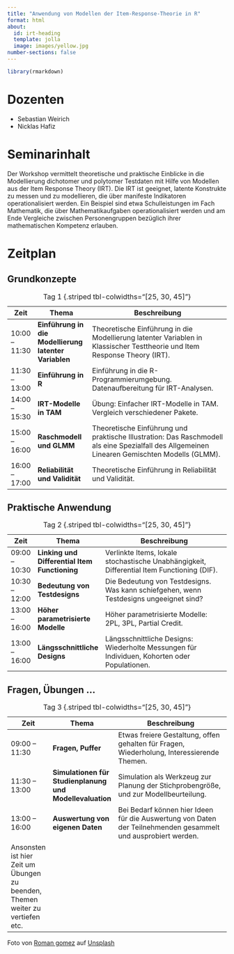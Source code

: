 ```yaml
---
title: "Anwendung von Modellen der Item-Response-Theorie in R"
format: html
about:
  id: irt-heading
  template: jolla
  image: images/yellow.jpg
number-sections: false
---
```

```r
library(rmarkdown)
```

:::{#irt-heading}
# Dozenten

- Sebastian Weirich
- Nicklas Hafiz

# Seminarinhalt

Der Workshop vermittelt theoretische und praktische Einblicke in die Modellierung dichotomer und polytomer Testdaten mit Hilfe von Modellen aus der Item Response Theory (IRT). Die IRT ist geeignet, latente Konstrukte zu messen und zu modellieren, die über manifeste Indikatoren operationalisiert werden. Ein Beispiel sind etwa Schulleistungen im Fach Mathematik, die über Mathematikaufgaben operationalisiert werden und am Ende Vergleiche zwischen Personengruppen bezüglich ihrer mathematischen Kompetenz erlauben. 
:::

# Zeitplan
## Grundkonzepte

| Zeit          | Thema                                               | Beschreibung                                                                                                                                |
|---------------|-----------------------------------------------------|--------------------------------------------------------------------------------------------------------------------------------------------|
| 10:00 – 11:30 | **Einführung in die Modellierung latenter Variablen** | Theoretische Einführung in die Modellierung latenter Variablen in Klassischer Testtheorie und Item Response Theory (IRT).                   |
| 11:30 – 13:00 | **Einführung in R**                       | Einführung in die R-Programmierumgebung. Datenaufbereitung für IRT-Analysen.                                                                |
| 14:00 – 15:30 | **IRT-Modelle in TAM**                    | Übung: Einfacher IRT-Modelle in TAM. Vergleich verschiedener Pakete.                                                                        |
| 15:00 – 16:00 | **Raschmodell und GLMM**                  | Theoretische Einführung und praktische Illustration: Das Raschmodell als eine Spezialfall des Allgemeinen Linearen Gemischten Modells (GLMM).|
| 16:00 – 17:00 | **Reliabilität und Validität**            | Theoretische Einführung in Reliabilität und Validität.                                                                                       |

: Tag 1 {.striped tbl-colwidths="[25, 30, 45]"}

## Praktische Anwendung

| Zeit          | Thema                                               | Beschreibung                                                                                                                                |
|---------------|-----------------------------------------------------|--------------------------------------------------------------------------------------------------------------------------------------------|
| 09:00 – 10:30 | **Linking und Differential Item Functioning**  | Verlinkte Items, lokale stochastische Unabhängigkeit, Differential Item Functioning (DIF).                                                  |
| 10:30 – 12:00 | **Bedeutung von Testdesigns**              | Die Bedeutung von Testdesigns. Was kann schiefgehen, wenn Testdesigns ungeeignet sind?                                                     |
| 13:00 – 16:00 | **Höher parametrisierte Modelle**          | Höher parametrisierte Modelle: 2PL, 3PL, Partial Credit.                                                                                   |
| 13:00 – 16:00 | **Längsschnittliche Designs**              | Längsschnittliche Designs: Wiederholte Messungen für Individuen, Kohorten oder Populationen.                                          |

: Tag 2 {.striped tbl-colwidths="[25, 30, 45]"}

## Fragen, Übungen ...

| Zeit          | Thema                                               | Beschreibung                                                                                                                                |
|---------------|-----------------------------------------------------|--------------------------------------------------------------------------------------------------------------------------------------------|
| 09:00 – 11:30 | **Fragen, Puffer**                        | Etwas freiere Gestaltung, offen gehalten für Fragen, Wiederholung, Interessierende Themen.                                                 |
| 11:30 – 13:00 | **Simulationen für Studienplanung und Modellevaluation**      | Simulation als Werkzeug zur Planung der Stichprobengröße, und zur Modellbeurteilung.                                                                                                 |
| 13:00 – 16:00 | **Auswertung von eigenen Daten**          | Bei Bedarf können hier Ideen für die Auswertung von Daten der Teilnehmenden gesammelt und ausprobiert werden.   
Ansonsten ist hier Zeit um Übungen zu beenden, Themen weiter zu vertiefen etc. |

: Tag 3 {.striped tbl-colwidths="[25, 30, 45]"}


::: aside
<!-- Foto von <a href="https://unsplash.com/de/@leochane?utm_content=creditCopyText&utm_medium=referral&utm_source=unsplash">Leo Chane</a> auf <a href="https://unsplash.com/de/fotos/grunes-bananenblatt-G0a0ejar1A8?utm_content=creditCopyText&utm_medium=referral&utm_source=unsplash">Unsplash</a> -->

Foto von <a href="https://unsplash.com/de/@romangphotography?utm_content=creditCopyText&utm_medium=referral&utm_source=unsplash">Roman gomez</a> auf <a href="https://unsplash.com/de/fotos/gelbe-holztur-tagsuber-geschlossen-L63O5G11LqM?utm_content=creditCopyText&utm_medium=referral&utm_source=unsplash">Unsplash</a>
  
:::
